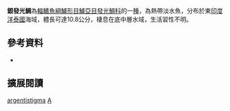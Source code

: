 {{Speciesbox
| name = 銀發光鯛
| image = 
| image_width = 250px
| image_caption = 
| status = NE
| status_system = IUCN3.1
| genus = Acropoma
| species = argentistigma
| authority = Okamoto & Ida, 2002
| synonyms = 
|}}

'''銀發光鯛'''為[[輻鰭魚綱|輻鰭魚綱]][[鱸形目|鱸形目]][[鱸亞目|鱸亞目]][[發光鯛科|發光鯛科]]的一[[種|種]]，為熱帶淡水魚，分布於東[[印度洋|印度洋]][[泰國|泰國]]海域，體長可達10.8公分，棲息在底中層水域，生活習性不明。
==參考資料==
*{{FishBase_species|genus=Acropoma|species=argentistigma|year=2016|month=8}}

== 擴展閱讀 == 
{{refbegin}}
{{wikispecies-inline|Acropoma argentistigma|銀發光鯛}}
{{refend}}
{{Taxonbar|from=Q2269555}}

[[Category:發光鯛屬|argentistigma]]
[[Category:2002年描述的魚類|A]]


{{魚類小作品}}